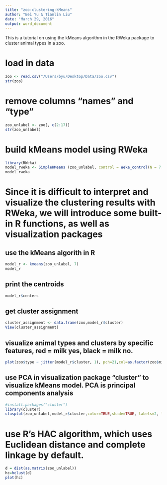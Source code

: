 ```yaml
---
title: "zoo-clustering-kMeans"
author: "Bei Yu & Tianlin Liu"
date: "March 29, 2016"
output: word_document
---
```


This is a tutorial on using the kMeans algorithm in the RWeka package to cluster animal types in a zoo.

# load in data
```r
zoo <- read.csv("/Users/byu/Desktop/Data/zoo.csv")    
str(zoo)
```

# remove columns "names" and "type"
```r
zoo_unlabel <- zoo[, c(2:17)]
str(zoo_unlabel)
```

# build kMeans model using RWeka
```r
library(RWeka)
model_rweka <- SimpleKMeans (zoo_unlabel, control = Weka_control(N = 7, I=500, S=100))
model_rweka
```

# Since it is difficult to interpret and visualize the clustering results with RWeka, we will introduce some built-in R functions, as well as visualization packages

## use the kMeans algorith in R
```r
model_r <- kmeans(zoo_unlabel, 7)
model_r
```

## print the centroids
```r
model_r$centers
```

## get cluster assignment
```r
cluster_assignment <- data.frame(zoo,model_r$cluster)
View(cluster_assignment)
```

## visualize animal types and clusters by specific features, red = milk yes, black = milk no.
```r
plot(zoo$type ~ jitter(model_r$cluster, 1), pch=21,col=as.factor(zoo$milk)) 
```

## use PCA in visualization package "cluster" to visualize kMeans model. PCA is principal components analysis
```r
#install.packages("cluster")
library(cluster)
clusplot(zoo_unlabel,model_r$cluster,color=TRUE,shade=TRUE, labels=2, lines=0) # plot clusters
```

# use R's HAC algorithm, which uses Euclidean distance and complete linkage by default.
```r
d = dist(as.matrix(zoo_unlabel))
hc=hclust(d)
plot(hc)
```

